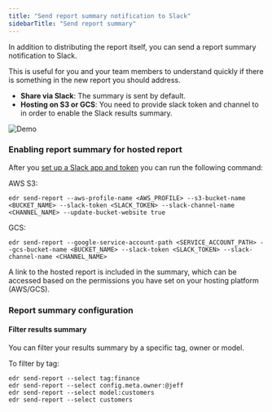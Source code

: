 ```yaml
---
title: "Send report summary notification to Slack"
sidebarTitle: "Send report summary"
---
```


In addition to distributing the report itself, you can send a report summary notification to Slack.

This is useful for you and your team members to understand quickly if there is something in the new report you should address.

- **Share via Slack**: The summary is sent by default.
- **Hosting on S3 or GCS**: You need to provide slack token and channel to in order to enable the Slack results summary.

<Frame>
  <img src="/pics/report_slack_summary.png" alt="Demo" />
</Frame>

### Enabling report summary for hosted report

After you [set up a Slack app and token](/integrations/slack#slack-integration-setup) you can run the following command:

AWS S3:

```shell
edr send-report --aws-profile-name <AWS_PROFILE> --s3-bucket-name <BUCKET_NAME> --slack-token <SLACK_TOKEN> --slack-channel-name <CHANNEL_NAME> --update-bucket-website true
```

GCS:

```shell
edr send-report --google-service-account-path <SERVICE_ACCOUNT_PATH> --gcs-bucket-name <BUCKET_NAME> --slack-token <SLACK_TOKEN> --slack-channel-name <CHANNEL_NAME>
```

A link to the hosted report is included in the summary, which can be accessed based on the permissions you have set on your hosting platform (AWS/GCS).

### Report summary configuration

#### Filter results summary

You can filter your results summary by a specific tag, owner or model.

To filter by tag:

```shell send-report selectors
edr send-report --select tag:finance
edr send-report --select config.meta.owner:@jeff
edr send-report --select model:customers
edr send-report --select customers
```
